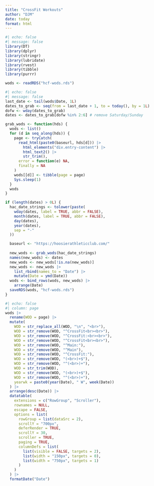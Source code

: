 ```yaml
---
title: "CrossFit Workouts"
author: "DJM"
date: today
format: html
---
```


```r
#| echo: false
#| message: false
library(DT)
library(dplyr)
library(stringr)
library(lubridate)
library(rvest)
library(tibble)
library(purrr)

wods <- readRDS("hcf-wods.rds")
```


```r
#| echo: false
#| message: false
last_date <- tail(wods$Date, 1L)
dates_to_grab <- seq(from = last_date + 1, to = today(), by = 1L)
dofw <- wday(dates_to_grab)
dates <- dates_to_grab[dofw %in% 2:6] # remove Saturday/Sunday

grab_wods <- function(hds) {
  wods <- list()
  for (d in seq_along(hds)) {
    page <- tryCatch(
      read_html(paste0(baseurl, hds[d])) |>
        html_elements("div.entry-content") |>
        html_text2() |>
        str_trim(),
      error = function(e) NA,
      finally = NA
    )
    wods[[d]] <- tibble(page = page)
    Sys.sleep(1)
  }
  wods
}

if (length(dates) > 0L) {
  hac_date_strings <- tolower(paste(
    wday(dates, label = TRUE, abbr = FALSE),
    month(dates, label = TRUE, abbr = FALSE),
    day(dates),
    year(dates),
    sep = "-"
  ))

  baseurl <- "https://hoosierathleticclub.com/"
  
  new_wods <- grab_wods(hac_date_strings)
  names(new_wods) <- dates
  new_wods <- new_wods[!is.na(new_wods)]
  new_wods <- new_wods |>
    list_rbind(names_to = "Date") |>
    mutate(Date = ymd(Date))
  wods <- bind_rows(wods, new_wods) |>
    arrange(Date)
  saveRDS(wods, "hcf-wods.rds")
}
```

```r
#| echo: false
#| column: page
wods |>
  rename(WOD = page) |>
  mutate(
    WOD = str_replace_all(WOD, "\n", "<br>"),
    WOD = str_remove(WOD, "^CrossFit<br><br>"),
    WOD = str_remove(WOD, "^CrossFit:<br><br>"),
    WOD = str_remove(WOD, "^CrossFit<br><br>"),
    WOD = str_remove(WOD, "^Main:"),
    WOD = str_remove(WOD, "^Main"),
    WOD = str_remove(WOD, "^CrossFit:"),
    WOD = str_remove(WOD, "(<br>)+$"),
    WOD = str_remove(WOD, "^(<br>)+"),
    WOD = str_trim(WOD),
    WOD = str_remove(WOD, "(<br>)+$"),
    WOD = str_remove(WOD, "^(<br>)+"),
    yearwk = paste0(year(Date), " W", week(Date))
  ) |>
  arrange(desc(Date)) |>
  datatable(
    extensions = c("RowGroup", "Scroller"),
    rownames = NULL,
    escape = FALSE,
    options = list(
      rowGroup = list(dataSrc = 2),
      scrollY = "700px",
      deferRender = TRUE,
      scrollY = 30,
      scroller = TRUE,
      paging = TRUE,
      columnDefs = list(
        list(visible = FALSE, targets = 2),
        list(width = "150px", targets = 0),
        list(width = "750px", targets = 1)
      )
    )
  ) |>
  formatDate("Date")
```

